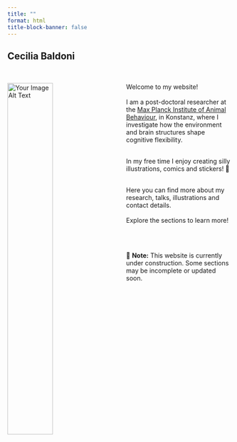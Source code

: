 ```yaml
---
title: ""
format: html
title-block-banner: false
---
```


## Cecilia Baldoni

<br>

<img src="img/back.JPG" alt="Your Image Alt Text" style="width: 45%; float: left; margin-right: 40px;"/>

Welcome to my website! <br><br>
I am a post-doctoral researcher at the [Max Planck Institute of Animal Behaviour](https://www.ab.mpg.de/), in Konstanz, where I investigate how the environment and brain structures shape cognitive flexibility.<br><br>

In my free time I enjoy creating silly illustrations, comics and stickers! 🎨<br><br>

Here you can find more about my research, talks, illustrations and contact details. <br><br> Explore the sections to learn more!

<br><br>

📢 **Note:** This website is currently under construction. Some sections may be incomplete or updated soon.
